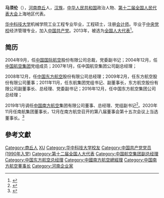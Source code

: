 '''马须伦'''（{{bd|1964年||}}），[[河南|河南]][[商丘|商丘]]人，[[汉族|汉族]]，[[中华人民共和国|中华人民共和国]]政治人物、[[第十二届全国人民代表大会|第十二届全国人民代表大会]]上海地区代表。

[[华中科技大学|华中科技大学]]机械学院工业工程专业毕业，工程硕士，注册[[会计师|会计师]]。毕业于[[中央党校|中央党校]]经济管理专业，加入[[中国共产党|中国共产党]]。2013年，被选为[[全国人大代表|全国人大代表]]<ref>{{cite news|title=全国人大代表信息-马须伦|url= http://210.82.31.1:8084/delegate/viewDelegate.action?dbid=120615|accessdate=2013-03-28|newspaper=全国人大网|archive-url=https://web.archive.org/web/20190130000206/http://www.npc.gov.cn/delegate/viewDelegate.action?dbid=120615|archive-date=2019-01-30|dead-url=yes}}</ref>。

== 简历 ==
2004年9月，任[[中国国际航空|中国国际航空]]股份有限公司总裁，党委副书记；2004年12月，任[[中国航空集团|中国航空集团]]党组成员；2007年1月，任中国航空集团公司副总经理；

2008年12月，任[[中国东方航空|中国东方航空]]股份有限公司总经理；2009年2月，任东方航空股份有限公司董事；2011年11月，任东航集团党组书记、副董事长，东方航空股份有限公司副董事长、总经理、党委副书记；2016年12月，任中国东方航空集团公司总经理；

2019年1月调任[[中国南方航空|中国南方航空]]集团有限公司董事、总经理、党组副书记<ref>{{Cite web |url=http://www.xinhuanet.com/fortune/2019-01/28/c_1210049481.htm |title=刚刚，东航集团总经理马须伦调任南航集团总经理 |access-date=2019-01-29 |archive-date=2019-04-22 |archive-url=https://web.archive.org/web/20190422034942/http://www.xinhuanet.com/fortune/2019-01/28/c_1210049481.htm |dead-url=no }}</ref>。2020年11月任南航集团董事长，12月在南方航空召开的第八届董事会第十五次会议上当选董事长。<ref>{{Cite web|title=南方航空董事长王昌顺辞任 选举马须伦为新任董事长网|url=http://www.3news.cn/yaowen/2020/1222/488171.html|accessdate=2020-12-22|work=中国财经时报}}</ref>

==參考文獻==
{{reflist}}

{{start box}}
{{s-bus}}
{{s-before|[[王昌顺|王昌顺]]}}
{{s-title|[[中国南方航空集团公司|中国南方航空集团公司]]董事长|2020年11月－}}
{{s-inc}}
{{s-before|[[谭万庚|谭万庚]]}}
{{s-title|[[中国南方航空集团公司|中国南方航空集团公司]]总经理|2019年1月－2020年11月}}
{{s-after|}}
{{s-before|[[刘绍勇|刘绍勇]]}}
{{s-title|[[中国东方航空集团公司|中国东方航空集团公司]]总经理|2016年12月－2019年1月}}
{{s-after|[[李养民|李养民]]}}
{{s-before|[[李家祥_(1949年)|李家祥]]}}
{{s-title|[[中国国际航空股份有限公司|中国国际航空股份有限公司]]总裁|2004年9月－2007年1月}}
{{s-after|[[蔡剑江|蔡剑江]]}}
{{end box}}

{{DEFAULTSORT:M马}}
[[Category:商丘人|Category:商丘人]]
[[Category:马姓|XU]]
[[Category:华中科技大学校友|Category:华中科技大学校友]]
[[Category:中国共产党党员_(1990年入党)|Category:中国共产党党员 (1990年入党)]]
[[Category:第十二届全国人大代表|Category:第十二届全国人大代表]]
[[Category:中国航空集团副总经理|Category:中国航空集团副总经理]]
[[Category:中国东方航空总经理|Category:中国东方航空总经理]]
[[Category:中國南方航空總經理|Category:中國南方航空總經理]]
[[Category:中国南方航空董事长|Category:中国南方航空董事长]]
[[Category:河南企业家|Category:河南企业家]]